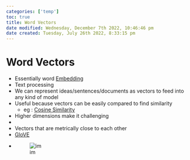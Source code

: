 ```yaml
---
categories: ['temp']
toc: true
title: Word Vectors
date modified: Wednesday, December 7th 2022, 10:46:46 pm
date created: Tuesday, July 26th 2022, 8:33:15 pm
---
```


# Word Vectors
- Essentially word [Embedding](Embedding.qmd)
- Text processing
- We can represent ideas/sentences/documents as vectors to feed into any kind of model
- Useful because vectors can be easily compared to find similarity
	- eg : [Cosine Similarity](Cosine Similarity.qmd)
- Higher dimensions make it challenging
- 
- Vectors that are metrically close to each other
- [GloVE](GloVE.qmd)
- ![im](images/Pasted%20image%2020220315235513.png)



